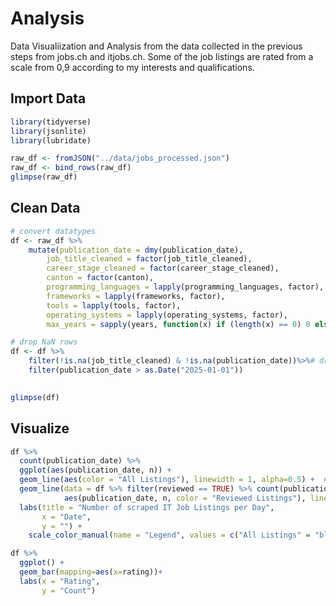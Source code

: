 # Analysis
Data Visualiization and Analysis from the data collected in the previous steps from jobs.ch and itjobs.ch. 
Some of the job listings are rated from a scale from 0,9 according to my interests and qualifications.

## Import Data
```r
library(tidyverse)
library(jsonlite)
library(lubridate)
```
```r

raw_df <- fromJSON("../data/jobs_processed.json")
raw_df <- bind_rows(raw_df)
glimpse(raw_df)

```

## Clean Data
```r
# convert datatypes
df <- raw_df %>%
    mutate(publication_date = dmy(publication_date), 
        job_title_cleaned = factor(job_title_cleaned),
        career_stage_cleaned = factor(career_stage_cleaned),
        canton = factor(canton),
        programming_languages = lapply(programming_languages, factor),
        frameworks = lapply(frameworks, factor),
        tools = lapply(tools, factor),
        operating_systems = lapply(operating_systems, factor),
        max_years = sapply(years, function(x) if (length(x) == 0) 0 else max(as.numeric(x), na.rm = TRUE))) # get min number of years, and replace nan with 0

# drop NaN rows
df <- df %>%
    filter(!is.na(job_title_cleaned) & !is.na(publication_date))%>%# drop rows with no cleaned job title or publication date, since they are probably no IT related jobs or web-scraping went wrong
    filter(publication_date > as.Date("2025-01-01"))

    
glimpse(df)
```

## Visualize
```r
df %>%
  count(publication_date) %>%
  ggplot(aes(publication_date, n)) +
  geom_line(aes(color = "All Listings"), linewidth = 1, alpha=0.5) +  # Line for all listings
  geom_line(data = df %>% filter(reviewed == TRUE) %>% count(publication_date), 
            aes(publication_date, n, color = "Reviewed Listings"), linewidth = 1, alpha=0.5) +  # Line for reviewed listings
  labs(title = "Number of scraped IT Job Listings per Day",
       x = "Date",
       y = "") +
    scale_color_manual(name = "Legend", values = c("All Listings" = "blue", "Reviewed Listings" = "red"))

```
```r
df %>%
  ggplot() +
  geom_bar(mapping=aes(x=rating))+
  labs(x = "Rating",
       y = "Count") 

```